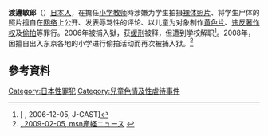 {{japanese|japanese=渡辺敏郎|kana=わたなべ としお|romaji=Watanabe Toshio}}
'''渡邊敏郎'''（{{bd|1973年||||Watanabe Toshio}}）[[日本人|日本人]]，在擔任[[小学|小学]][[教师|教师]]時涉嫌为学生拍摄[[裸照|裸体照片]]、将学生尸体的照片擅自在[[網際網路|网络]]上公开、发表辱骂性的评论、以儿童为对象制作[[A片|黄色片]]、[[违反著作权|违反著作权]]及[[偷拍|偷拍]]等罪行。2006年被捕入狱，获[[缓刑|缓刑]]被释，但遭到学校解职<ref>[{{Cite web |url=http://www.j-cast.com/2006/12/06004174.html |title={{lang|ja|「変態教諭」の元勤務地 小笠原 離島の「てんやわんや」}}, 2006-12-05, J-CAST |access-date=2009-09-23 |archive-date=2019-04-26 |archive-url=https://web.archive.org/web/20190426213715/https://www.j-cast.com/2006/12/06004174.html |dead-url=no }} {{lang|ja|「変態教諭」の元勤務地 小笠原 離島の「てんやわんや」}}, 2006-12-05, J-CAST]</ref>。2008年，因擅自出入东京各地的小学进行偷拍活动而再次被捕入狱。<ref>[http://sankei.jp.msn.com/affairs/trial/090205/trl0902052101006-n1.htm {{lang|ja|児童ポルノ、小学校侵入　わいせつ元教諭の実刑確定}}, 2009-02-05, msn産経ニュース] {{webarchive|url=https://web.archive.org/web/20090208122637/http://sankei.jp.msn.com/affairs/trial/090205/trl0902052101006-n1.htm |date=2009-02-08 }}</ref>

==參考資料==
{{reflist|1}}

{{Crime-stub}}

{{DEFAULTSORT:Watanabe Toshio}}
[[Category:日本性罪犯|Category:日本性罪犯]]
[[Category:兒童色情及性虐待事件|Category:兒童色情及性虐待事件]]